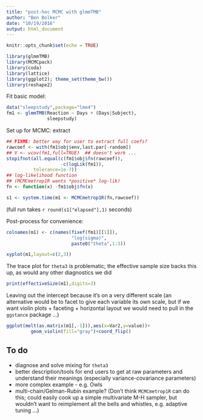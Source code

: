 ```yaml
---
title: "post-hoc MCMC with glmmTMB"
author: "Ben Bolker"
date: "10/19/2016"
output: html_document
---
```


```r
knitr::opts_chunk$set(echo = TRUE)
```

```r
library(glmmTMB)
library(MCMCpack)
library(coda)
library(lattice)
library(ggplot2); theme_set(theme_bw())
library(reshape2)
```

Fit basic model:
```r
data("sleepstudy",package="lme4")
fm1 <- glmmTMB(Reaction ~ Days + (Days|Subject),
               sleepstudy)
```

Set up for MCMC: extract
```r
## FIXME: better way for user to extract full coefs?
rawcoef <- with(fm1$obj$env,last.par[-random])
## V <- vcov(fm1,full=TRUE)  ## doesn't work ...
stopifnot(all.equal(c(fm1$obj$fn(rawcoef)),
                    -c(logLik(fm1)),
          tolerance=1e-7))
## log-likelihood function 
## (MCMCmetrop1R wants *positive* log-lik)
fn <- function(x) -fm1$obj$fn(x)
```

```r
s1 <- system.time(m1 <- MCMCmetrop1R(fn,rawcoef))
```
(full run takes `r round(s1["elapsed"],1)` seconds)

Post-process for convenience:
```r
colnames(m1) <- c(names(fixef(fm1)[[1]]),
                        "log(sigma)",
                        paste0("theta",1:3))
```

```r
xyplot(m1,layout=c(2,3))
```

The trace plot for `theta3` is problematic; the effective sample size backs this up, as would any other diagnostics we did

```r
print(effectiveSize(m1),digits=3)
```

Leaving out the intercept because it's on a very different scale (an alternative would be to facet to give each variable its own scale, but if we want violin plots + faceting + horizontal layout we would need to pull in the `ggstance` package ...)

```r
ggplot(melt(as.matrix(m1[,-1])),aes(x=Var2,y=value))+
         geom_violin(fill="gray")+coord_flip()
```

## To do

- diagnose and solve mixing for `theta3`
- better description/tools for end users to get at raw parameters and understand their meanings (especially variance-covariance parameters)
- more complex example - e.g. Owls
- multi-chain/Gelman-Rubin example? (Don't think `MCMCmetrop1R` can do this; could easily cook up a simple multivariate M-H sampler, but wouldn't want to reimplement all the bells and whistles, e.g. adaptive tuning ...)

